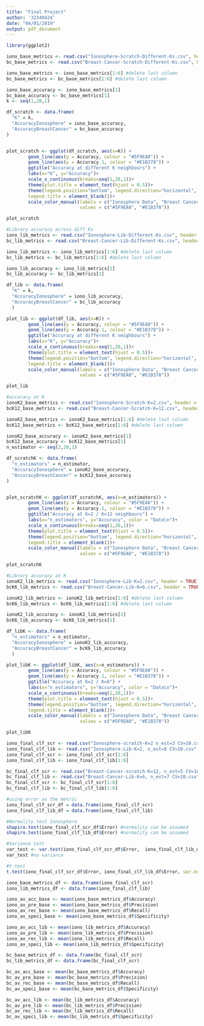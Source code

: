 ```yaml
---
title: "Final Project"
author: '32340424'
date: "04/01/2019"
output: pdf_document
---
```

```r
library(ggplot2)
```

```r
iono_base_metrics <- read.csv("Ionosphere-Scratch-Different-Ks.csv", header = TRUE)
bc_base_metrics <- read.csv("Breast-Cancer-Scratch-Different-Ks.csv", header = TRUE)

iono_base_metrics <- iono_base_metrics[1:6] #delete last column
bc_base_metrics <- bc_base_metrics[1:6] #delete last column

iono_base_accuracy <- iono_base_metrics[1]
bc_base_accuracy <- bc_base_metrics[1]
k <- seq(1,20,1)

df_scratch <- data.frame(
  "K" = k,
  "AccuracyIonosphere" = iono_base_accuracy,
  "AccuracyBreastCancer" = bc_base_accuracy
)


plot_scratch <- ggplot(df_scratch, aes(x=K)) +
        geom_line(aes(y = Accuracy, colour = "#5F9EA0")) +
        geom_line(aes(y = Accuracy.1, colour = "#E1B378")) +
        ggtitle("Accuracy at different K neighbours") +
        labs(x="K", y="Accuracy")+
        scale_x_continuous(breaks=seq(1,20,1))+
        theme(plot.title = element_text(hjust = 0.5))+
        theme(legend.position="bottom", legend.direction="horizontal",
        legend.title = element_blank())+
        scale_color_manual(labels = c("Ionosphere Data", "Breast Cancer Data"), 
                           values = c("#5F9EA0", "#E1B378"))

plot_scratch

```

```r
#Library accuracy across diff Ks
iono_lib_metrics <- read.csv("Ionosphere-Lib-Different-Ks.csv", header = TRUE)
bc_lib_metrics <- read.csv("Breast-Cancer-Lib-Different-Ks.csv", header = TRUE)

iono_lib_metrics <- iono_lib_metrics[1:6] #delete last column
bc_lib_metrics <- bc_lib_metrics[1:6] #delete last column

iono_lib_accuracy <- iono_lib_metrics[1]
bc_lib_accuracy <- bc_lib_metrics[1]

df_lib <- data.frame(
  "K" = k,
  "AccuracyIonosphere" = iono_lib_accuracy,
  "AccuracyBreastCancer" = bc_lib_accuracy
  )

plot_lib <- ggplot(df_lib, aes(x=K)) +
        geom_line(aes(y = Accuracy, colour = "#5F9EA0")) +
        geom_line(aes(y = Accuracy.1, colour = "#E1B378")) +
        ggtitle("Accuracy at different K neighbours") +
        labs(x="K", y="Accuracy")+
        scale_x_continuous(breaks=seq(1,20,1))+
        theme(plot.title = element_text(hjust = 0.5))+
        theme(legend.position="bottom", legend.direction="horizontal",
        legend.title = element_blank())+
        scale_color_manual(labels = c("Ionosphere Data", "Breast Cancer Data"), 
                           values = c("#5F9EA0", "#E1B378"))

plot_lib

```


```r
#accuracy at K
ionoK2_base_metrics <- read.csv("Ionosphere-Scratch-K=2.csv", header = TRUE)
bcK12_base_metrics <- read.csv("Breast-Cancer-Scratch-K=12.csv", header = TRUE)

ionoK2_base_metrics <- ionoK2_base_metrics[1:6] #delete last column
bcK12_base_metrics <- bcK12_base_metrics[1:6] #delete last column

ionoK2_base_accuracy <- ionoK2_base_metrics[1]
bcK12_base_accuracy <- bcK12_base_metrics[1]
n_estimator <- seq(2,20,1)

df_scratchK <- data.frame(
  "n_estimators" = n_estimator,
  "AccuracyIonosphere" = ionoK2_base_accuracy,
  "AccuracyBreastCancer" = bcK12_base_accuracy
)


plot_scratchK <- ggplot(df_scratchK, aes(x=n_estimators)) +
        geom_line(aes(y = Accuracy, colour = "#5F9EA0")) +
        geom_line(aes(y = Accuracy.1, colour = "#E1B378")) +
        ggtitle("Accuracy at K=2 / K=12 neighbours") +
        labs(x="n_estimators", y="Accuracy", color = "Data\n")+
        scale_x_continuous(breaks=seq(1,20,1))+
        theme(plot.title = element_text(hjust = 0.5))+
        theme(legend.position="bottom", legend.direction="horizontal",
        legend.title = element_blank())+
        scale_color_manual(labels = c("Ionosphere Data", "Breast Cancer Data"), 
                           values = c("#5F9EA0", "#E1B378"))

plot_scratchK
```

```r
#Library accuracy at K
ionoK2_lib_metrics <- read.csv("Ionosphere-Lib-K=2.csv", header = TRUE)
bcK6_lib_metrics <- read.csv("Breast-Cancer-Lib-K=6.csv", header = TRUE)

ionoK2_lib_metrics <- ionoK2_lib_metrics[1:6] #delete last column
bcK6_lib_metrics <- bcK6_lib_metrics[1:6] #delete last column

ionoK2_lib_accuracy <- ionoK2_lib_metrics[1]
bcK6_lib_accuracy <- bcK6_lib_metrics[1]

df_libK <- data.frame(
  "n_estimators" = n_estimator,
  "AccuracyIonosphere" = ionoK2_lib_accuracy,
  "AccuracyBreastCancer" = bcK6_lib_accuracy
  )

plot_libK <- ggplot(df_libK, aes(x=n_estimators)) +
        geom_line(aes(y = Accuracy, colour = "#5F9EA0")) +
        geom_line(aes(y = Accuracy.1, colour = "#E1B378")) +
        ggtitle("Accuracy at K=2 / K=6") +
        labs(x="n_estimators", y="Accuracy", color = "Data\n")+
        scale_x_continuous(breaks=seq(1,20,1))+
        theme(plot.title = element_text(hjust = 0.5))+
        theme(legend.position="bottom", legend.direction="horizontal",
        legend.title = element_blank())+
        scale_color_manual(labels = c("Ionosphere Data", "Breast Cancer Data"), 
                           values = c("#5F9EA0", "#E1B378"))

plot_libK
```

```r
iono_final_clf_scr <- read.csv("Ionosphere-scratch-K=2 n_est=3 CV=10.csv", header = TRUE)
iono_final_clf_lib <- read.csv("Ionosphere-Lib-K=2, n_est=8 CV=10.csv", header = TRUE)
iono_final_clf_scr <- iono_final_clf_scr[1:6]
iono_final_clf_lib <- iono_final_clf_lib[1:6]

bc_final_clf_scr <- read.csv("Breast-Cancer-scratch-K=12, n_est=5 CV=10.csv", header = TRUE)
bc_final_clf_lib <- read.csv("Breast-Cancer-Lib-K=6, n_est=7 CV=10.csv", header = TRUE)
bc_final_clf_scr <- bc_final_clf_scr[1:6]
bc_final_clf_lib <- bc_final_clf_lib[1:6]

#using error as the metric
iono_final_clf_scr_df = data.frame(iono_final_clf_scr)
iono_final_clf_lib_df = data.frame(iono_final_clf_lib)

#Normality test Ionosphere
shapiro.test(iono_final_clf_scr_df$Error) #normality can be assumed
shapiro.test(iono_final_clf_lib_df$Error) #normality can be assumed

#Variance test 
var_test <- var.test(iono_final_clf_scr_df$Error,  iono_final_clf_lib_df$Error)
var_test #no variance

#t-test
t.test(iono_final_clf_scr_df$Error, iono_final_clf_lib_df$Error, var.equal = TRUE )
```



```r
iono_base_metrics_df <- data.frame(iono_final_clf_scr)
iono_lib_metrics_df <- data.frame(iono_final_clf_lib)

iono_av_acc_base <- mean(iono_base_metrics_df$Accuracy)
iono_av_pre_base <- mean(iono_base_metrics_df$Precision)
iono_av_rec_base <- mean(iono_base_metrics_df$Recall)
iono_av_speci_base <- mean(iono_base_metrics_df$Specificity)

iono_av_acc_lib <- mean(iono_lib_metrics_df$Accuracy)
iono_av_pre_lib <- mean(iono_lib_metrics_df$Precision)
iono_av_rec_lib <- mean(iono_lib_metrics_df$Recall)
iono_av_speci_lib <- mean(iono_lib_metrics_df$Specificity)

bc_base_metrics_df <- data.frame(bc_final_clf_scr)
bc_lib_metrics_df <- data.frame(bc_final_clf_scr)

bc_av_acc_base <- mean(bc_base_metrics_df$Accuracy)
bc_av_pre_base <- mean(bc_base_metrics_df$Precision)
bc_av_rec_base <- mean(bc_base_metrics_df$Recall)
bc_av_speci_base <- mean(bc_base_metrics_df$Specificity)

bc_av_acc_lib <- mean(bc_lib_metrics_df$Accuracy)
bc_av_pre_lib <- mean(bc_lib_metrics_df$Precision)
bc_av_rec_lib <- mean(bc_lib_metrics_df$Recall)
bc_av_speci_lib <- mean(bc_lib_metrics_df$Specificity)
```

